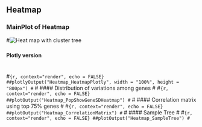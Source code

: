 ## Heatmap 


### MainPlot of Heatmap


#![Heat map with cluster tree](img/mainheatmap.png)


### 

#### Plotly version
#
#```{r, context="render", echo = FALSE}
##plotlyOutput("Heatmap_HeatmapPlotly", width = "100%", height = "800px")
#```
#
#### Distribution of variations among genes
#
#```{r, context="render", echo = FALSE}
##plotOutput("Heatmap_PopShowGeneSDHeatmap")
#```
#
#### Correlation matrix using top 75% genes
#
#```{r, context="render", echo = FALSE}
##plotOutput("Heatmap_CorrelationMatrix")
#```
#
#### Sample Tree
#
#```{r, context="render", echo = FALSE}
##plotOutput("Heatmap_SampleTree")
#```

